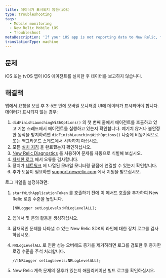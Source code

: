 ```yaml
---
title: 데이터가 표시되지 않음(iOS)
type: troubleshooting
tags:
  - Mobile monitoring
  - New Relic Mobile iOS
  - Troubleshoot
metaDescription: 'If your iOS app is not reporting data to New Relic, follow these steps to troubleshoot.'
translationType: machine
---
```


## 문제

iOS 또는 tvOS 앱이 iOS 에이전트를 설치한 후 데이터를 보고하지 않습니다.

## 해결책

앱에서 요청을 보낸 후 3-5분 안에 모바일 모니터링 UI에 데이터가 표시되어야 합니다. 데이터가 표시되지 않는 경우:

1. `didFinishLaunchingWithOptions()` 의 첫 번째 줄에서 에이전트를 호출하고 있고 기본 스레드에서 에이전트를 실행하고 있는지 확인합니다. 예기치 않거나 불안정한 동작을 방지하려면 `didFinishLaunchingWithOptions()` 나중에 비동기식으로 또는 백그라운드 스레드에서 시작하지 마십시오.
2. 모든 [설치 지침](/docs/mobile-monitoring/mobile-monitoring-installation/getting-started/ios-installation-configuration#installation) 을 완료했는지 확인하십시오.
3. [New Relic Diagnostics](/docs/agents/manage-apm-agents/troubleshooting/new-relic-diagnostics) 를 사용하여 문제를 자동으로 식별해 보십시오.
4. [자세한 로그](#logs) 에서 오류를 검사합니다.
5. 장치가 [네트워크](/docs/using-new-relic/cross-product-functions/install-configure/networks) 에 나열된 모바일 모니터링 끝점에 연결할 수 있는지 확인합니다.
6. 추가 도움이 필요하면 [support.newrelic.com](https://support.newrelic.com) 에서 지원을 받으십시오.

로그 파일을 설정하려면:

1. `startWithApplicationToken` 를 호출하기 전에 이 메서드 호출을 추가하여 New Relic 로깅 수준을 높입니다.

   ```
   [NRLogger setLogLevels:NRLogLevelALL];
   ```

2. 앱에서 몇 분의 활동을 생성하십시오.

3. 잠재적인 문제를 나타낼 수 있는 New Relic SDK의 라인에 대한 장치 로그를 검사하십시오.

4. `NRLogLevelALL` 로 인한 성능 오버헤드 증가를 제거하려면 로그를 검토한 후 증가한 로깅 수준을 주석 처리합니다.

   ```
   //[NRLogger setLogLevels:NRLogLevelALL];
   ```

5. New Relic 계측 문제의 징후가 있는지 애플리케이션 빌드 로그를 확인하십시오.